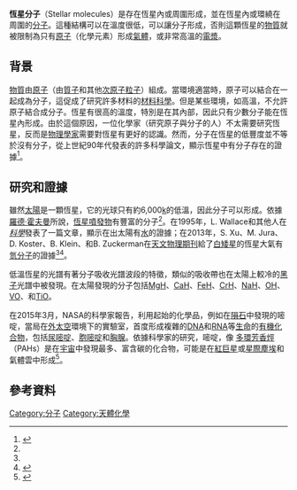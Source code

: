'''恆星分子'''（Stellar molecules）是存在恆星內或周圍形成，並在恆星內或環繞在周圍的[[分子|分子]]。這種結構可以在溫度很低，可以讓分子形成，否則這顆恆星的[[物質|物質]]就被限制為只有[[原子|原子]]（化學元素）形成[[氣體|氣體]]，或非常高溫的[[電漿|電漿]]。

== 背景 ==
[[物質|物質]]由[[原子|原子]]（由[[質子|質子]]和其他[[次原子粒子|次原子粒子]]）組成。當環境適當時，原子可以結合在一起成為分子，這促成了研究許多材料的[[材料科學|材料科學]]。但是某些環境，如高溫，不允許原子結合成分子。恆星有很高的溫度，特別是在其內部，因此只有少數分子能在恆星內形成。由於這個原因，一位化學家（研究原子與分子的人）不太需要研究恆星，反而是[[物理學家|物理學家]]需要對恆星有更好的認識。然而，分子在恆星的低豐度並不等於沒有分子，從上世紀90年代發表的許多科學論文，顯示恆星中有分子存在的證據<ref name="smol">{{cite web |url=http://www.americanscientist.org/issues/pub/stellar-molecules |title=Stellar Molecules » American Scientist |doi=10.1511/2013.105.403 |publisher=American Scientist |date= |accessdate=24 October 2013 |archive-date=2016-08-13 |archive-url=https://web.archive.org/web/20160813095727/http://www.americanscientist.org/issues/pub/stellar-molecules |dead-url=no }}</ref>。

== 研究和證據 ==
雖然[[太陽|太陽]]是一顆恆星，它的光球只有約6,000[[熱力學溫標|k]]的低溫，因此分子可以形成。依據[[羅德·霍夫曼|羅德·霍夫曼]]所說，[[恆星噴發物|恆星噴發物]]有豐富的分子<ref name="smol"/>。在1995年，L. Wallace和其他人在''[[科學_(期刊)|科學]]''發表了一篇文章，顯示在出太陽有[[水|水]]的證據；在2013年，S. Xu、M. Jura、D. Koster、B. Klein、和B. Zuckerman在[[天文物理期刊|天文物理期刊]]給了[[白矮星|白矮星]]的恆星大氣有[[氫分子|氫分子]]的證據<ref name="smol"/><ref name="XuJura2013">{{cite journal |last1=Xu |first1=S. |last2=Jura |first2=M. |last3=Koester |first3=D. |last4=Klein |first4=B. |last5=Zuckerman |first5=B. |title=DISCOVERY OF MOLECULAR HYDROGEN IN WHITE DWARF ATMOSPHERES |journal=The Astrophysical Journal |volume=766 |issue=2 |year=2013 |pages=L18 |issn=2041-8205 |doi=10.1088/2041-8205/766/2/L18|arxiv = 1302.6619 |bibcode = 2013ApJ...766L..18X }}</ref>。

低溫恆星的光譜有著分子吸收光譜波段的特徵，類似的吸收帶也在太陽上較冷的[[黑子|黑子]]光譜中被發現。在太陽發現的分子包括[[氫化鎂|MgH]]、[[氫化鈣|CaH]]、[[一氫化鐵|FeH]]、[[氫化鉻|CrH]]、[[氫化鈉|NaH]]、[[羥基|OH]]、[[一氧化钒|VO]]、和[[一氧化钛|TiO]]。

在2015年3月，NASA的科學家報告，利用起始的化學品，例如在[[隕石|隕石]]中發現的嘧啶，當局在[[外太空|外太空]]環境下的實驗室，首度形成複雜的[[DNA|DNA]]和[[RNA|RNA]]等[[生命|生命]]的[[有機化合物|有機化合物]]，包括[[尿嘧啶|尿嘧啶]]、[[胞嘧啶|胞嘧啶]]和[[胸腺|胸腺]]。依據科學家的研究，嘧啶，像 [[多環芳香烴|多環芳香烴]]（PAHs）是在[[宇宙|宇宙]]中發現最多、富含碳的化合物，可能是在[[紅巨星|紅巨星]]或[[宇宙塵|星際塵埃]]和氣體雲中形成<ref name="NASA-20150303">{{cite web |last=Marlaire |first=Ruth |title=NASA Ames Reproduces the Building Blocks of Life in Laboratory |url=http://www.nasa.gov/content/nasa-ames-reproduces-the-building-blocks-of-life-in-laboratory |date=3 March 2015 |work=[[NASA|NASA]] |accessdate=5 March 2015 |archive-date=2015-03-05 |archive-url=https://web.archive.org/web/20150305083306/http://www.nasa.gov/content/nasa-ames-reproduces-the-building-blocks-of-life-in-laboratory/ |dead-url=no }}</ref>。

== 參考資料 ==
{{Reflist}}
{{Molecules detected in outer space}}
[[Category:分子|Category:分子]]
[[Category:天體化學|Category:天體化學]]